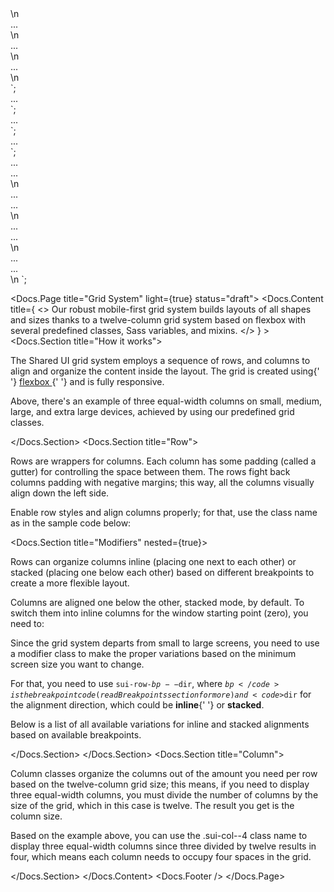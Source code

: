 

<div class="sui-row sui-row-md--inline">\n
	<div class="sui-col sui-col--3"> ... </div>\n
	<div class="sui-col sui-col--3"> ... </div>\n
	<div class="sui-col sui-col--3"> ... </div>\n
</div>
`;

<div class="sui-row"> ... </div>
`;

<!--
Min container width:
None (Auto)
-->
<div class="sui-row sui-row--inline"> ... </div>
`;

<!--
@param {String} $bp - Sets the minimum screen size code.
@param {String} $dir - Sets the columns direction.
-->
<div class="sui-row sui-row-$bp--$dir"> ... </div>
`;

<!--
Min container width:
Tablet (≥ 783px and larger)
-->
<div class="sui-row sui-row-sm--inline"> ... </div>
<div class="sui-row sui-row-sm--stacked"> ... </div>\n
<!--
Min container width:
Laptop (≥ 1024px and larger)
-->
<div class="sui-row sui-row-md--inline"> ... </div>
<div class="sui-row sui-row-md--stacked"> ... </div>\n
<!--
Min container width:
Retina Laptop (≥ 1200px and larger)
-->
<div class="sui-row sui-row-lg--inline"> ... </div>
<div class="sui-row sui-row-lg--stacked"> ... </div>\n
<!--
Min container width:
Desktop (≥ 1600px and larger)
-->
<div class="sui-row sui-row-xl--inline"> ... </div>
<div class="sui-row sui-row-xl--stacked"> ... </div>\n
`;

<Meta title="SUI/CSS Framework/Layout/Grid" />

<Docs.Page title="Grid System" light={true} status="draft">
	<Docs.Content
		title={
			<>
				Our robust mobile-first grid system builds layouts of all shapes
				and sizes thanks to a twelve-column grid system based on flexbox
				with several predefined classes, Sass variables, and mixins.
			</>
		}
	>
		<Docs.Section title="How it works">
			<p>
				The Shared UI grid system employs a sequence of rows, and
				columns to align and organize the content inside the layout. The
				grid is created using{' '}
				<a
					href="https://developer.mozilla.org/en-US/docs/Web/CSS/CSS_Flexible_Box_Layout/Using_CSS_flexible_boxes"
					target="_blank"
					rel="nofollow"
				>
					flexbox
				</a>{' '}
				and is fully responsive.
			</p>
			<Canvas withToolbar>
				<div className="sui-wrap sui-theme--light">
					<GridSample alignMD="inline" size="4" />
				</div>
			</Canvas>
			<Source dark language="html" code={srcDemoCode} />
			<p>
				Above, there's an example of three equal-width columns on small,
				medium, large, and extra large devices, achieved by using our
				predefined grid classes.
			</p>
		</Docs.Section>
		<Docs.Section title="Row">
			<p>
				Rows are wrappers for columns. Each column has some padding
				(called a gutter) for controlling the space between them. The
				rows fight back columns padding with negative margins; this way,
				all the columns visually align down the left side.
			</p>
			<p>
				Enable row styles and align columns properly; for that, use the
				class name as in the sample code below:
			</p>
			<Source dark language="html" code={srcRow} />
			<Docs.Section title="Modifiers" nested={true}>
				<p>
					Rows can organize columns inline (placing one next to each
					other) or stacked (placing one below each other) based on
					different breakpoints to create a more flexible layout.
				</p>
				<p>
					Columns are aligned one below the other, stacked mode, by
					default. To switch them into inline columns for the window
					starting point (zero), you need to:
				</p>
				<Source dark language="html" code={srcRowInline} />
				<p>
					Since the grid system departs from small to large screens,
					you need to use a modifier class to make the proper
					variations based on the minimum screen size you want to
					change.
				</p>
				<p>
					For that, you need to use <code>sui-row-$bp--$dir</code>,
					where <code>$bp</code> is the breakpoint code (read
					Breakpoints section for more) and <code>$dir</code> for the
					alignment direction, which could be <strong>inline</strong>{' '}
					or <strong>stacked</strong>.
				</p>
				<Source dark language="html" code={srcRowBreakpoints} />
				<p>
					Below is a list of all available variations for inline and
					stacked alignments based on available breakpoints.
				</p>
				<Source dark language="html" code={srcRowSampleBp} />
			</Docs.Section>
		</Docs.Section>
		<Docs.Section title="Column">
			<p>
				Column classes organize the columns out of the amount you need
				per row based on the twelve-column grid size; this means, if you
				need to display three equal-width columns, you must divide the
				number of columns by the size of the grid, which in this case is
				twelve. The result you get is the column size.
			</p>
			<p>
				Based on the example above, you can use the .sui-col--4 class
				name to display three equal-width columns since three divided by
				twelve results in four, which means each column needs to occupy
				four spaces in the grid.
			</p>
		</Docs.Section>
	</Docs.Content>
	<Docs.Footer />
</Docs.Page>
